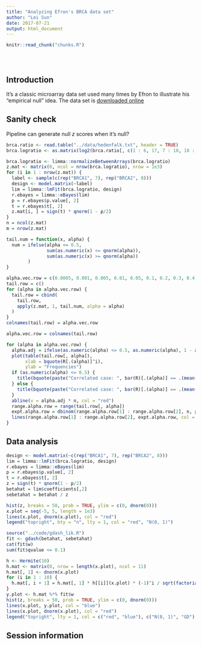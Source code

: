 ```yaml
---
title: "Analyzing Efron's BRCA data set"
author: "Lei Sun"
date: 2017-07-21
output: html_document
---
```


<!-- The file analysis/chunks.R contains chunks that define default settings
shared across the workflowr files. -->
```r
knitr::read_chunk("chunks.R")
```

<!-- Update knitr chunk options -->
```r
```

<!-- Insert the date the file was last updated -->
```r
```

<!-- Insert the code version (Git commit SHA1) if Git repository exists and R
 package git2r is installed -->
```r
```

<!-- Add your analysis here -->

## Introduction

It's a classic microarray data set used many times by Efron to illustrate his "empirical null" idea.  The data set is [downloaded online](http://myweb.uiowa.edu/pbreheny/data/hedenfalk.html)

## Sanity check

Pipeline can generate null $z$ scores when it's null?

```r
brca.ratio <- read.table("../data/hedenfalk.txt", header = TRUE)
brca.logratio <- as.matrix(log2(brca.ratio[, c(1 : 6, 17, 7 : 10, 18 : 21)]))
```

```r
brca.logratio <- limma::normalizeBetweenArrays(brca.logratio)
z.mat <- matrix(0, ncol = nrow(brca.logratio), nrow = 1e3)
for (i in 1 : nrow(z.mat)) {
  label <- sample(c(rep("BRCA1", 7), rep("BRCA2", 8)))
  design <- model.matrix(~label)
  lim = limma::lmFit(brca.logratio, design)
  r.ebayes = limma::eBayes(lim)
  p = r.ebayes$p.value[, 2]
  t = r.ebayes$t[, 2]
  z.mat[i, ] = sign(t) * qnorm(1 - p/2)
}
n = ncol(z.mat)
m = nrow(z.mat)
```

```r
tail.num = function(x, alpha) {
  num = ifelse(alpha <= 0.5,
               sum(as.numeric(x) <= qnorm(alpha)),
               sum(as.numeric(x) >= qnorm(alpha))
        ) 
}
```

```r
alpha.vec.row = c(0.0005, 0.001, 0.005, 0.01, 0.05, 0.1, 0.2, 0.3, 0.4, 0.5, 0.6, 0.7, 0.8, 0.9, 0.95, 0.99, 0.995, 0.999, 0.9995)
tail.row = c()
for (alpha in alpha.vec.row) {
  tail.row = cbind(
    tail.row,
    apply(z.mat, 1, tail.num, alpha = alpha)
  )
}
colnames(tail.row) = alpha.vec.row
```

```r
alpha.vec.row = colnames(tail.row)

for (alpha in alpha.vec.row) {
  alpha.adj = ifelse(as.numeric(alpha) <= 0.5, as.numeric(alpha), 1 - as.numeric(alpha))
  plot(table(tail.row[, alpha]),
       xlab = bquote(R[.(alpha)]^i),
       ylab = "Frequencies")
  if (as.numeric(alpha) <= 0.5) {
    title(bquote(paste("Correlated case: ", bar(R)[.(alpha)] == .(mean(tail.row[, alpha])), ", ", n %*% alpha == .(n * as.numeric(alpha)))))
  } else {
    title(bquote(paste("Correlated case: ", bar(R)[.(alpha)] == .(mean(tail.row[, alpha])), ", ", n %*% (1 - alpha) == .(n * (1 - as.numeric(alpha))))))
  }
  abline(v = alpha.adj * n, col = "red")
  range.alpha.row = range(tail.row[, alpha])
  expt.alpha.row = dbinom(range.alpha.row[1] : range.alpha.row[2], n, prob = alpha.adj) * m
  lines(range.alpha.row[1] : range.alpha.row[2], expt.alpha.row, col = "blue")
}
```

## Data analysis

```r
design <- model.matrix(~c(rep("BRCA1", 7), rep("BRCA2", 8)))
lim = limma::lmFit(brca.logratio, design)
r.ebayes = limma::eBayes(lim)
p = r.ebayes$p.value[, 2]
t = r.ebayes$t[, 2]
z = sign(t) * qnorm(1 - p/2)
betahat = lim$coefficients[,2]
sebetahat = betahat / z
```

```r
hist(z, breaks = 50, prob = TRUE, ylim = c(0, dnorm(0)))
x.plot = seq(-5, 5, length = 1e3)
lines(x.plot, dnorm(x.plot), col = "red")
legend("topright", bty = "n", lty = 1, col = "red", "N(0, 1)")
```

```r
source("../code/gdash_lik.R")
fit <- gdash(betahat, sebetahat)
cat(fit$w)
sum(fit$qvalue <= 0.1)
```

```r
h <- Hermite(10)
h.mat <- matrix(0, nrow = length(x.plot), ncol = 11)
h.mat[, 1] <- dnorm(x.plot)
for (i in 1 : 10) {
  h.mat[, i + 1] = h.mat[, 1] * h[[i]](x.plot) * (-1)^i / sqrt(factorial(i))
}
y.plot <- h.mat %*% fit$w
hist(z, breaks = 50, prob = TRUE, ylim = c(0, dnorm(0)))
lines(x.plot, y.plot, col = "blue")
lines(x.plot, dnorm(x.plot), col = "red")
legend("topright", lty = 1, col = c("red", "blue"), c("N(0, 1)", "GD"), bty = "n")
```


## Session information

<!-- Insert the session information into the document -->
```r
```
